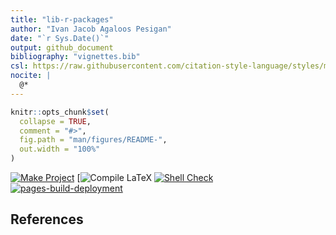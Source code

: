 ```yaml
---
title: "lib-r-packages"
author: "Ivan Jacob Agaloos Pesigan"
date: "`r Sys.Date()`"
output: github_document
bibliography: "vignettes.bib"
csl: https://raw.githubusercontent.com/citation-style-language/styles/master/apa.csl
nocite: |
  @*
---
```


<!-- README.md is generated from .setup/readme/README.Rmd. Please edit that file -->

```r
knitr::opts_chunk$set(
  collapse = TRUE,
  comment = "#>",
  fig.path = "man/figures/README-",
  out.width = "100%"
)
```

<!-- badges: start -->
[![Make Project](https://github.com/ijapesigan/lib-r-packages/actions/workflows/make.yml/badge.svg)](https://github.com/ijapesigan/lib-r-packages/actions/workflows/make.yml)
[![Compile LaTeX](https://github.com/ijapesigan/lib-r-packages/actions/workflows/latex.yml/badge.svg)
[![Shell Check](https://github.com/ijapesigan/lib-r-packages/actions/workflows/shellcheck.yml/badge.svg)](https://github.com/ijapesigan/lib-r-packages/actions/workflows/shellcheck.yml)
[![pages-build-deployment](https://github.com/ijapesigan/lib-r-packages/actions/workflows/pages/pages-build-deployment/badge.svg)](https://github.com/ijapesigan/lib-r-packages/actions/workflows/pages/pages-build-deployment)
<!-- badges: end -->

## References

